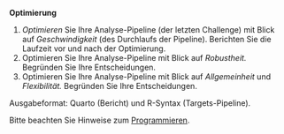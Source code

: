 

**Optimierung**


1. *Optimieren* Sie Ihre Analyse-Pipeline (der letzten Challenge) mit Blick auf *Geschwindigkeit* (des Durchlaufs der Pipeline). Berichten Sie die Laufzeit vor und nach der Optimierung.
3. Optimieren Sie Ihre Analyse-Pipeline mit Blick auf *Robustheit.* Begründen Sie Ihre Entscheidungen.
4. Optimieren Sie Ihre Analyse-Pipeline mit Blick auf *Allgemeinheit* und *Flexibilität.* Begründen Sie Ihre Entscheidungen.


Ausgabeformat: Quarto (Bericht) und R-Syntax (Targets-Pipeline).

Bitte beachten Sie Hinweise zum [Programmieren](https://hinweisbuch.netlify.app/109-hinweise-programmieren).
